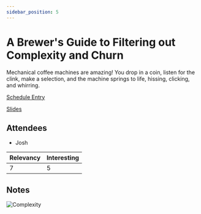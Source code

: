 ```yaml
---
sidebar_position: 5
---
```



# A Brewer's Guide to Filtering out Complexity and Churn

Mechanical coffee machines are amazing! You drop in a coin, listen for the clink, make a selection, and the machine springs to life, hissing, clicking, and whirring.

<Speaker
  name='Alan Ridlehoover'
  position='Sr. Engineering Manager @ Cisco Meraki'
  imageUrl='https://sessionize.com/image/3508-400o400o2-fQtbmYjXqkj2oLqeiWLxdY.jpg'
/>
<Speaker
  name='Fit von Zastrow Alfonso'
  position='Engineering Tenchical Leader @ Cisco Meraki'
  imageUrl='https://sessionize.com/image/135d-400o400o2-nomuJyhBPGNLXZx8EsRywo.png'
/>

[Schedule Entry](https://railsconf2023.sessionize.com/session/471520)

[Slides](https://speakerdeck.com/aridlehoover/a-brewers-guide-to-filtering-out-complexity-and-churn-railsconf-2023-edition)

## Attendees
* Josh

| Relevancy    | Interesting |
| ----------- | ----------- |
| 7           | 5           |

## Notes

![Complexity](./img/complexity.png)
